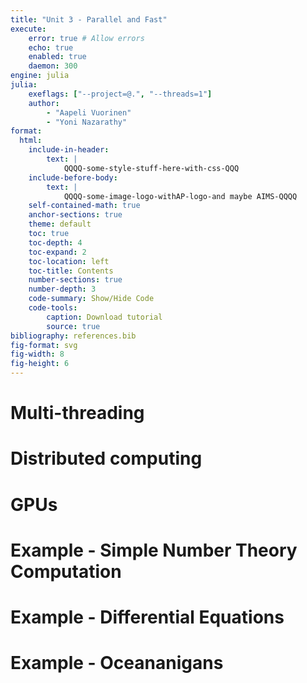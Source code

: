 ```yaml
---
title: "Unit 3 - Parallel and Fast"
execute:
    error: true # Allow errors
    echo: true
    enabled: true
    daemon: 300
engine: julia
julia:
    exeflags: ["--project=@.", "--threads=1"]
    author: 
        - "Aapeli Vuorinen"
        - "Yoni Nazarathy"
format:
  html:
    include-in-header:
        text: |
            QQQQ-some-style-stuff-here-with-css-QQQ
    include-before-body:
        text: |
            QQQQ-some-image-logo-withAP-logo-and maybe AIMS-QQQQ
    self-contained-math: true
    anchor-sections: true
    theme: default
    toc: true
    toc-depth: 4
    toc-expand: 2
    toc-location: left
    toc-title: Contents
    number-sections: true
    number-depth: 3
    code-summary: Show/Hide Code
    code-tools:
        caption: Download tutorial
        source: true
bibliography: references.bib
fig-format: svg
fig-width: 8
fig-height: 6
---
```


# Multi-threading

# Distributed computing

# GPUs

# Example - Simple Number Theory Computation

# Example - Differential Equations

# Example - Oceananigans 